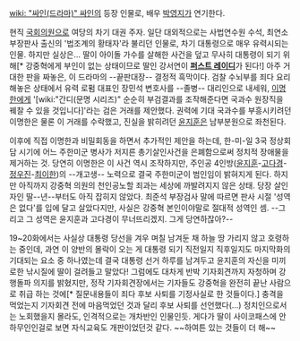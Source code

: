 [[wiki: "싸인(드라마)" 싸인]]의 등장 인물로, 배우 [[박영지]]가 연기한다.

현직 [[국회의원]]으로 여당의 차기 대권 주자. 일단 대외적으로는 사법연수원 수석, 최연소 부장판사 출신의 '법조계의 황태자'라 불리던 인물로, 차기 대통령으로 매우 유력시되는 인물. 하지만 실상은... 딸이 아이돌 가수를 살해한 사건을 덮고 무사히 대통령이 되기 위해[* 강중혁에게 부인이 없는 상태이므로 딸인 강서연이 '''[[퍼스트 레이디]]'''가 된다!] 아주 거대한 판을 짜놓은, 이 드라마의 --끝판대장-- 결정적 흑막이다. 검찰 수뇌부를 죄다 요리해놓은 상태에서 유력 로펌 대표인 장민석 변호사를 --졸병-- 대리인으로 내세워, [[이명한]]에게 '[wiki:"간디(문명 시리즈)" 순순히 부검결과를 조작해준다면 국과수 원장직을 꿰찰 수 있을 것입니다]'라는 검은 거래를 제안했다. 권력에 기대 국과수를 부흥시키려던 이명한은 물론 이 거래를 수락했고, 진실을 밝히려던 [[윤지훈]]은 남부분원으로 좌천된다.

이후에 직접 이명한과 비밀회동을 하면서 추가적인 제안을 하는데, 한-미-일 3국 정상회담 시기에 어느 주한미군 병사가 저지른 총기살인사건을 은폐함으로써 정치적 장애물을 제거하는 것. 당연히 이명한은 이 사건 역시 조작하지만, 주인공 4인방([[윤지훈]]-[[고다경]]-[[정우진]]-[[최이한]])의 --개고생-- 노력으로 결국 주한미군이 범인임이 밝혀지게 된다. 하지만 아직까지 강중혁 의원의 천인공노할 죄과는 세상에 까발려지지 않은 상태. 당장 살인자인 딸--년--부터도 아직 잡히지 않았다. 최준석 부장검사 말에 따르면 판사 시절 '성역은 없다'를 입에 달고 살았다지만, 사실은 강중혁 본인이야말로 절대적 성역인 셈. --그리고 그 성역은 윤지훈과 고다경이 무너뜨리겠지. 그게 당연하잖아?--

19~20화에서는 사실상 대통령 당선을 겨우 며칠 남겨둔 채 하늘 땅 가리지 않고 호령하는 중인데, 과연 이 양반의 몰락이 오는 게 대통령 되기 직전일지 직후일지도 마지막화의 기대되는 요소 중 하나였는데 결국 대통령 선거 하루를 남겨두고 윤지훈의 자신을 미끼로한 낚시질에 딸이 걸려들고 말았다! 그럼에도 대차게 반박 기자회견까지 자청하며 강행돌파 의지를 밝혔지만, 정작 기자회견장에서는 기자들도 강중혁을 완전히 끝난 사람으로 취급 하는 것에[* 질문내용들이 죄다 후보 사퇴를 기정사실로 한 것들이다.] 충격을 먹었는지 기자회견 전에 마음먹었던 것과 달리 후보 사퇴를 선언했다(...) 정치인으로서는 노회했을지 몰라도, 인격적으로는 개차반인 인물인듯. 게다가 딸이 사이코패스에 안하무인인걸로 보면 자식교육도 개판이었던것 같다. ~~하여튼 있는 것들이 더 해~~
